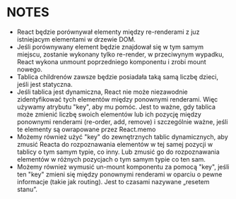 # NOTES

- React będzie porównywał elementy między re-renderami z juz istniejacym elementami w drzewie DOM.
- Jeśli porównywany element będzie znajdował się w tym samym miejscu, zostanie wykonany tylko re-render,
  w przeciwynym wypadku, React wykona unmount poprzedniego komponentu i zrobi mount nowego.
- Tablica childrenów zawsze będzie posiadała taką samą liczbę dzieci, jeśli jest statyczna.
- Jeśli tablica jest dynamiczna, React nie może niezawodnie zidentyfikować tych elementów między ponownymi renderami. Więc używamy atrybutu "key", aby mu pomóc. Jest to ważne, gdy tablica może zmienić liczbę swoich elementów lub ich pozycję między ponownymi renderami (re-order, add, remove) i szczególnie ważne, jeśli te elementy są owrapowane przez React.memo
- Możemy również użyć "key" do zewnętrznych tablic dynamicznych, aby zmusić Reacta do rozpoznawania elementów w tej samej pozycji w tablicy o tym samym typie, co inny. Lub zmusić go do rozpoznawania elementów w różnych pozycjach o tym samym typie co ten sam.
- Możemy również wymusić un-mount komponentu za pomocą "key", jeśli ten "key" zmieni się między ponownymi renderami w oparciu o pewne informacje (takie jak routing). Jest to czasami nazywane „resetem stanu”.
